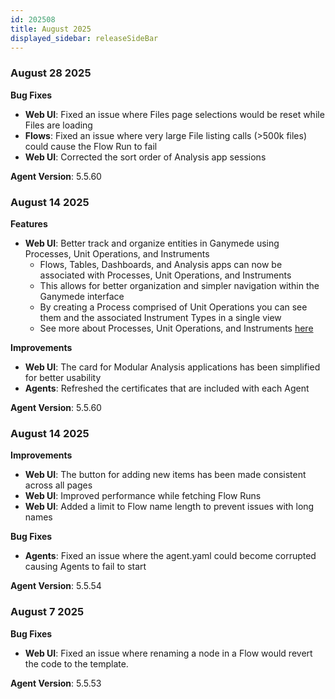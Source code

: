 ```yaml
---
id: 202508
title: August 2025
displayed_sidebar: releaseSideBar
---
```

### August 28 2025

**Bug Fixes**
- **Web UI**: Fixed an issue where Files page selections would be reset while Files are loading 
- **Flows**: Fixed an issue where very large File listing calls (>500k files) could cause the Flow Run to fail
- **Web UI**: Corrected the sort order of Analysis app sessions

**Agent Version**: 5.5.60

### August 14 2025

**Features**
- **Web UI**: Better track and organize entities in Ganymede using Processes, Unit Operations, and Instruments
    - Flows, Tables, Dashboards, and Analysis apps can now be associated with Processes, Unit Operations, and Instruments
    - This allows for better organization and simpler navigation within the Ganymede interface
    - By creating a Process comprised of Unit Operations you can see them and the associated Instrument Types in a single view
    - See more about Processes, Unit Operations, and Instruments [here](../app/processes/Processes.mdx)

**Improvements**
- **Web UI**: The card for Modular Analysis applications has been simplified for better usability
- **Agents**: Refreshed the certificates that are included with each Agent

**Agent Version**: 5.5.60

### August 14 2025

**Improvements**
- **Web UI**: The button for adding new items has been made consistent across all pages
- **Web UI**: Improved performance while fetching Flow Runs
- **Web UI**: Added a limit to Flow name length to prevent issues with long names

**Bug Fixes**
- **Agents**: Fixed an issue where the agent.yaml could become corrupted causing Agents to fail to start

**Agent Version**: 5.5.54


### August 7 2025

**Bug Fixes**
- **Web UI**: Fixed an issue where renaming a node in a Flow would revert the code to the template.

**Agent Version**: 5.5.53
